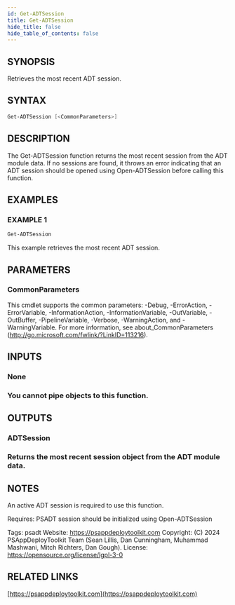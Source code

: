 ```yaml
---
id: Get-ADTSession
title: Get-ADTSession
hide_title: false
hide_table_of_contents: false
---
```


## SYNOPSIS

Retrieves the most recent ADT session.

## SYNTAX

```powershell
Get-ADTSession [<CommonParameters>]
```

## DESCRIPTION

The Get-ADTSession function returns the most recent session from the ADT module data.
If no sessions are found, it throws an error indicating that an ADT session should be opened using Open-ADTSession before calling this function.

## EXAMPLES

### EXAMPLE 1

```powershell
Get-ADTSession
```

This example retrieves the most recent ADT session.

## PARAMETERS

### CommonParameters

This cmdlet supports the common parameters: -Debug, -ErrorAction, -ErrorVariable, -InformationAction, -InformationVariable, -OutVariable, -OutBuffer, -PipelineVariable, -Verbose, -WarningAction, and -WarningVariable.
For more information, see about_CommonParameters (http://go.microsoft.com/fwlink/?LinkID=113216).

## INPUTS

### None

### You cannot pipe objects to this function.
## OUTPUTS

### ADTSession

### Returns the most recent session object from the ADT module data.
## NOTES
An active ADT session is required to use this function.

Requires: PSADT session should be initialized using Open-ADTSession

Tags: psadt
Website: https://psappdeploytoolkit.com
Copyright: (C) 2024 PSAppDeployToolkit Team (Sean Lillis, Dan Cunningham, Muhammad Mashwani, Mitch Richters, Dan Gough).
License: https://opensource.org/license/lgpl-3-0

## RELATED LINKS

[https://psappdeploytoolkit.com](https://psappdeploytoolkit.com)
